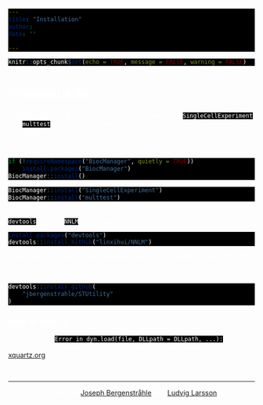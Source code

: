 ```yaml
---
title: "Installation"
author:
date: ''

---
```


<style type="text/css">
div.main-container {
  background-color: #000000 !important;
  max-width: 1400px;
  margin-left: auto;
  margin-right: auto;
}
</style>
<style>
#TOC {
  background: url("https://www.spatialresearch.org/wp-content/uploads/2019/09/str-logo-spatial_research_3@2x.png");
  background-size: contain;
  padding-top: 100px !important;
  background-repeat: no-repeat;
  op: 5%;
  opacity: 0.8;
  width: 500px;
  color: white;
  border-color: #000000 !important;
}
</style>

<style> code, pre{
  background-color: #000000 !important;
  color: white !important;
}
</style>
<style> 
body {
  color: white
}
</style>




```r
knitr::opts_chunk$set(echo = TRUE, message = FALSE, warning = FALSE)
```

# Prerequisite

STUtility requires R version >=3.6 and two packages (`SingleCellExperiment` and `multtest`) within the Bioconductor suit needs to be installed prior to installing STUtility from github:

If you don't have bioconductor installed:
```r
if (!requireNamespace("BiocManager", quietly = TRUE))
    install.packages("BiocManager")
BiocManager::install()
```

```r

BiocManager::install("SingleCellExperiment")
BiocManager::install("multtest")

```

To install STUtility from github (currently only option), you need to have `devtools` and the `NNLM` R package installed:

```r

install.packages("devtools")
devtools::install_hithub("linxihui/NNLM")

```

Using devtools, execute the following from the R console to install STUtility:

<br>
```r

devtools::install_github(
    "jbergenstrahle/STUtility"
)

```


### Note on MacOS

If you run into `Error in dyn.load(file, DLLpath = DLLpath, ...):`, make sure you have XQuartz installed, which can be downloaded from [xquartz.org](https://www.xquartz.org/)

&nbsp;
<hr />
<p style="text-align: center;">A work by <a href="j.bergenstrahle@scilifelab.se">Joseph Bergenstråhle</a> and <a href="ludvig.larsson@scilifelab.se">Ludvig Larsson</a></p>

<!-- Add icon library -->
<link rel="stylesheet" href="https://cdnjs.cloudflare.com/ajax/libs/font-awesome/4.7.0/css/font-awesome.min.css">

<!-- Add font awesome icons -->
<p style="text-align: center;">
    <a href="https://www.spatialresearch.org" class="fa fa-beer"></a>
</p>

&nbsp;
